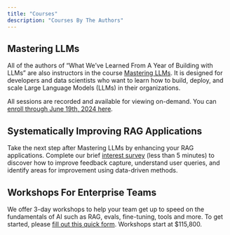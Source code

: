 ```yaml
---
title: "Courses"
description: "Courses By The Authors"
---
```


## Mastering LLMs

All of the authors of "What We've Learned From A Year of Building with LLMs" are also instructors in the course [Mastering LLMs](https://maven.com/s/course/58a5d999b1). It is designed for developers and data scientists who want to learn how to build, deploy, and scale Large Language Models (LLMs) in their organizations.  

All sessions are recorded and available for viewing on-demand. You can [enroll through June 19th, 2024 here](https://maven.com/s/course/58a5d999b1).

## Systematically Improving RAG Applications

Take the next step after Mastering LLMs by enhancing your RAG applications. Complete our brief [interest survey](https://q7gjsgfstrp.typeform.com/ragcourse) (less than 5 minutes) to discover how to improve feedback capture, understand user queries, and identify areas for improvement using data-driven methods.

## Workshops For Enterprise Teams

We offer 3-day workshops to help your team get up to speed on the fundamentals of AI such as RAG, evals, fine-tuning, tools and more.  To get started, please [fill out this quick form](https://llms.typeform.com/to/joksdY1k).  Workshops start at $115,800.